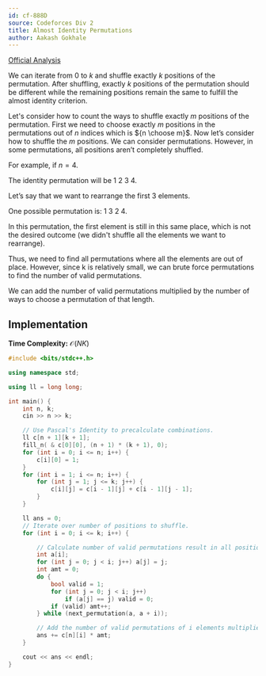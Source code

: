 ```yaml
---
id: cf-888D
source: Codeforces Div 2
title: Almost Identity Permutations
author: Aakash Gokhale
---
```


[Official Analysis](https://codeforces.com/blog/entry/55701)

We can iterate from $0$ to $k$ and shuffle exactly $k$ positions of the permutation. After shuffling, exactly $k$ positions of the permutation should be different while the remaining positions remain the same to fulfill the almost identity criterion.

Let's consider how to count the ways to shuffle exactly $m$ positions of the permutation. First we need to choose exactly $m$ positions in the permutations out of $n$ indices which is ${n \choose m}$. Now let’s consider how to shuffle the $m$ positions. We can consider permutations. However, in some permutations, all positions aren’t completely shuffled.

For example, if $n = 4$.

The identity permutation will be $1$ $2$ $3$ $4$.

Let’s say that we want to rearrange the first 3 elements.

One possible permutation is: $1$ $3$ $2$ $4$.

In this permutation, the first element is still in this same place, which is not the desired outcome (we didn't shuffle all the elements we want to rearrange).

Thus, we need to find all permutations where all the elements are out of place. However, since k is relatively small, we can brute force permutations to find the number of valid permutations.

We can add the number of valid permutations multiplied by the number of ways to choose a permutation of that length.

## Implementation

**Time Complexity:** $\mathcal{O}(NK)$

<LanguageSection>

<CPPSection>


```cpp
#include <bits/stdc++.h>

using namespace std;

using ll = long long;

int main() {
    int n, k;
    cin >> n >> k;

    // Use Pascal's Identity to precalculate combinations.
    ll c[n + 1][k + 1];
    fill_n( & c[0][0], (n + 1) * (k + 1), 0);
    for (int i = 0; i <= n; i++) {
        c[i][0] = 1;
    }
    for (int i = 1; i <= n; i++) {
        for (int j = 1; j <= k; j++) {
            c[i][j] = c[i - 1][j] + c[i - 1][j - 1];
        }
    }

    ll ans = 0;
    // Iterate over number of positions to shuffle.
    for (int i = 0; i <= k; i++) {

        // Calculate number of valid permutations result in all positions shuffled.
        int a[i];
        for (int j = 0; j < i; j++) a[j] = j;
        int amt = 0;
        do {
            bool valid = 1;
            for (int j = 0; j < i; j++)
                if (a[j] == j) valid = 0;
            if (valid) amt++;
        } while (next_permutation(a, a + i));

        // Add the number of valid permutations of i elements multiplied by the number of ways to choose i elements.
        ans += c[n][i] * amt;
    }

    cout << ans << endl;
}
```

</CPPSection>
</LanguageSection>
